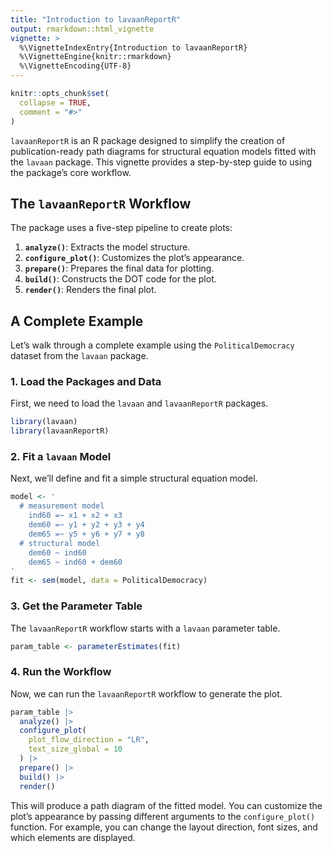 ```yaml
---
title: "Introduction to lavaanReportR"
output: rmarkdown::html_vignette
vignette: >
  %\VignetteIndexEntry{Introduction to lavaanReportR}
  %\VignetteEngine{knitr::rmarkdown}
  %\VignetteEncoding{UTF-8}
---
```


```r
knitr::opts_chunk$set(
  collapse = TRUE,
  comment = "#>"
)
```

`lavaanReportR` is an R package designed to simplify the creation of
publication-ready path diagrams for structural equation models fitted with the
`lavaan` package. This vignette provides a step-by-step guide to using the
package's core workflow.

## The `lavaanReportR` Workflow

The package uses a five-step pipeline to create plots:

1.  **`analyze()`**: Extracts the model structure.
2.  **`configure_plot()`**: Customizes the plot's appearance.
3.  **`prepare()`**: Prepares the final data for plotting.
4.  **`build()`**: Constructs the DOT code for the plot.
5.  **`render()`**: Renders the final plot.

## A Complete Example

Let's walk through a complete example using the `PoliticalDemocracy` dataset
from the `lavaan` package.

### 1. Load the Packages and Data

First, we need to load the `lavaan` and `lavaanReportR` packages.

```r
library(lavaan)
library(lavaanReportR)
```

### 2. Fit a `lavaan` Model

Next, we'll define and fit a simple structural equation model.

```r
model <- '
  # measurement model
    ind60 =~ x1 + x2 + x3
    dem60 =~ y1 + y2 + y3 + y4
    dem65 =~ y5 + y6 + y7 + y8
  # structural model
    dem60 ~ ind60
    dem65 ~ ind60 + dem60
'
fit <- sem(model, data = PoliticalDemocracy)
```

### 3. Get the Parameter Table

The `lavaanReportR` workflow starts with a `lavaan` parameter table.

```r
param_table <- parameterEstimates(fit)
```

### 4. Run the Workflow

Now, we can run the `lavaanReportR` workflow to generate the plot.

```r
param_table |>
  analyze() |>
  configure_plot(
    plot_flow_direction = "LR",
    text_size_global = 10
  ) |>
  prepare() |>
  build() |>
  render()
```

This will produce a path diagram of the fitted model. You can customize the
plot's appearance by passing different arguments to the `configure_plot()`
function. For example, you can change the layout direction, font sizes, and
which elements are displayed.
